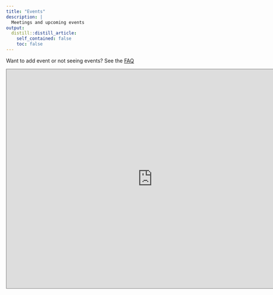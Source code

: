 ```yaml
---
title: "Events"
description: |
  Meetings and upcoming events
output:
  distill::distill_article:
    self_contained: false
    toc: false
---
```


Want to add event or not seeing events? See the [FAQ](faq.html)

<div class="h_iframe">
<iframe src="https://calendar.google.com/calendar/embed?height=600&wkst=1&bgcolor=%23ffffff&ctz=America%2FNew_York&src=cmdvdnlzQGdtYWlsLmNvbQ&src=NnR2NGJzN2lqMnZiYWtybTFtbWR1NjVqZzBAZ3JvdXAuY2FsZW5kYXIuZ29vZ2xlLmNvbQ&src=cjZkcDJkaGFhM2Y0ZDIzNGoxZXFhc2NjcmdAZ3JvdXAuY2FsZW5kYXIuZ29vZ2xlLmNvbQ&color=%23039BE5&color=%23009688&color=%23009688&showTitle=1" style="border:solid 1px #777" width="800" height="600" frameborder="0" scrolling="no"></iframe></div>

<br>